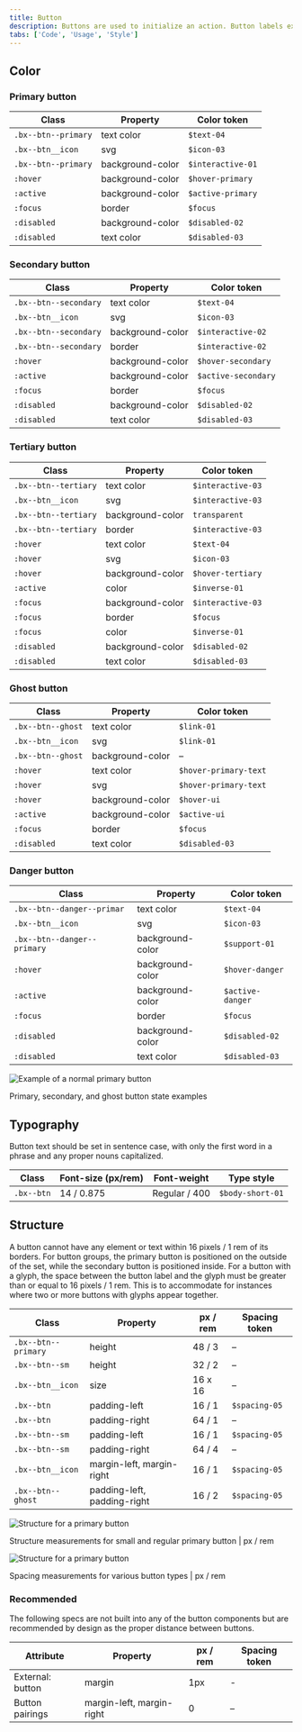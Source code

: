 ```yaml
---
title: Button
description: Buttons are used to initialize an action. Button labels express what action will occur when the user interacts with it.
tabs: ['Code', 'Usage', 'Style']
---
```


## Color

### Primary button

| Class               | Property         | Color token       |
| ------------------- | ---------------- | ----------------- |
| `.bx--btn--primary` | text color       | `$text-04`        |
| `.bx--btn__icon`    | svg              | `$icon-03`        |
| `.bx--btn--primary` | background-color | `$interactive-01` |
| `:hover`            | background-color | `$hover-primary`  |
| `:active`           | background-color | `$active-primary` |
| `:focus`            | border           | `$focus`          |
| `:disabled`         | background-color | `$disabled-02`    |
| `:disabled`         | text color       | `$disabled-03`    |

### Secondary button

| Class                 | Property         | Color token         |
| --------------------- | ---------------- | ------------------- |
| `.bx--btn--secondary` | text color       | `$text-04`          |
| `.bx--btn__icon`      | svg              | `$icon-03`          |
| `.bx--btn--secondary` | background-color | `$interactive-02`   |
| `.bx--btn--secondary` | border           | `$interactive-02`   |
| `:hover`              | background-color | `$hover-secondary`  |
| `:active`             | background-color | `$active-secondary` |
| `:focus`              | border           | `$focus`            |
| `:disabled`           | background-color | `$disabled-02`      |
| `:disabled`           | text color       | `$disabled-03`      |

### Tertiary button

| Class                | Property         | Color token       |
| -------------------- | ---------------- | ----------------- |
| `.bx--btn--tertiary` | text color       | `$interactive-03` |
| `.bx--btn__icon`     | svg              | `$interactive-03` |
| `.bx--btn--tertiary` | background-color | `transparent`     |
| `.bx--btn--tertiary` | border           | `$interactive-03` |
| `:hover`             | text color       | `$text-04`        |
| `:hover`             | svg              | `$icon-03`        |
| `:hover`             | background-color | `$hover-tertiary` |
| `:active`            | color            | `$inverse-01`     |
| `:focus`             | background-color | `$interactive-03` |
| `:focus`             | border           | `$focus`          |
| `:focus`             | color            | `$inverse-01`     |
| `:disabled`          | background-color | `$disabled-02`    |
| `:disabled`          | text color       | `$disabled-03`    |

### Ghost button

| Class             | Property         | Color token           |
| ----------------- | ---------------- | --------------------- |
| `.bx--btn--ghost` | text color       | `$link-01`            |
| `.bx--btn__icon`  | svg              | `$link-01`            |
| `.bx--btn--ghost` | background-color | –                     |
| `:hover`          | text color       | `$hover-primary-text` |
| `:hover`          | svg              | `$hover-primary-text` |
| `:hover`          | background-color | `$hover-ui`           |
| `:active`         | background-color | `$active-ui`          |
| `:focus`          | border           | `$focus`              |
| `:disabled`       | text color       | `$disabled-03`        |

### Danger button

| Class                       | Property         | Color token      |
| --------------------------- | ---------------- | ---------------- |
| `.bx--btn--danger--primar`  | text color       | `$text-04`       |
| `.bx--btn__icon`            | svg              | `$icon-03`       |
| `.bx--btn--danger--primary` | background-color | `$support-01`    |
| `:hover`                    | background-color | `$hover-danger`  |
| `:active`                   | background-color | `$active-danger` |
| `:focus`                    | border           | `$focus`         |
| `:disabled`                 | background-color | `$disabled-02`   |
| `:disabled`                 | text color       | `$disabled-03`   |

<div className="image--fixed">

![Example of a normal primary button](images/button-style-1.png)

</div>

<Caption>Primary, secondary, and ghost button state examples</Caption>

## Typography

Button text should be set in sentence case, with only the first word in a phrase and any proper nouns capitalized.

| Class      | Font-size (px/rem) | Font-weight   | Type style       |
| ---------- | ------------------ | ------------- | ---------------- |
| `.bx--btn` | 14 / 0.875         | Regular / 400 | `$body-short-01` |

## Structure

A button cannot have any element or text within 16 pixels / 1 rem of its borders. For button groups, the primary button is positioned on the outside of the set, while the secondary button is positioned inside. For a button with a glyph, the space between the button label and the glyph must be greater than or equal to 16 pixels / 1 rem. This is to accommodate for instances where two or more buttons with glyphs appear together.

| Class               | Property                    | px / rem | Spacing token |
| ------------------- | --------------------------- | -------- | ------------- |
| `.bx--btn--primary` | height                      | 48 / 3   | –             |
| `.bx--btn--sm`      | height                      | 32 / 2   | –             |
| `.bx--btn__icon`    | size                        | 16 x 16  | –             |
| `.bx--btn`          | padding-left                | 16 / 1   | `$spacing-05` |
| `.bx--btn`          | padding-right               | 64 / 1   | –             |
| `.bx--btn--sm`      | padding-left                | 16 / 1   | `$spacing-05` |
| `.bx--btn--sm`      | padding-right               | 64 / 4   | –             |
| `.bx--btn__icon`    | margin-left, margin-right   | 16 / 1   | `$spacing-05` |
| `.bx--btn--ghost`   | padding-left, padding-right | 16 / 2   | `$spacing-05` |

<div className="image--fixed">

![Structure for a primary button](images/button-style-7.png)

</div>

<Caption>
  Structure measurements for small and regular primary button | px / rem
</Caption>

<div className="image--fixed">

![Structure for a primary button](images/button-style-14.png)

</div>

<Caption>Spacing measurements for various button types | px / rem</Caption>

### Recommended

The following specs are not built into any of the button components but are recommended by design as the proper distance between buttons.

| Attribute        | Property                  | px / rem | Spacing token |
| ---------------- | ------------------------- | -------- | ------------- |
| External: button | margin                    | 1px      | -             |
| Button pairings  | margin-left, margin-right | 0        | –             |
